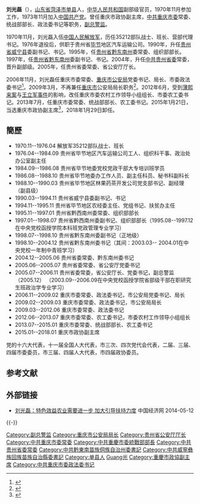 '''刘光磊'''（{{bd|1954年41月|||catIdx=L}}），[[山东省|山东省]][[菏泽市|菏泽市]][[单县|单县]]人，[[中华人民共和国|中华人民共和国]]副部级官员，1970年11月参加工作，1973年11月加入[[中国共产党|中国共产党]]。曾任重庆市政协副主席，[[中共重庆市委|中共重庆市委]]常委、统战部部长、政法委书记等职务，[[副总警监|副总警监]]。

1970年11月，刘光磊入伍[[中国人民解放军|中国人民解放军]]，历任35212部队战士、班长、营部代理书记。1976年退役后，供职于贵州省[[毕节|毕节]]地区汽车运输公司。1990年，升任[[贵州省|贵州省]][[威宁县|威宁县]]委副书记、书记。1995年，任[[贵州省|贵州省]][[黔东南州|黔东南州]]委常委、组织部部长。1997年，任[[贵州省|贵州省]][[黔东南州|黔东南州]]委副书记、书记。2004年，升任[[中共贵州省委|中共贵州省委]]常委，晋升副部级。2005年，任贵州省委常委、省公安厅厅长。

2006年11月，刘光磊任重庆市委常委、[[重庆市|重庆市]][[公安局|公安局]]党委书记、局长、市委政法委书记<ref>{{cite news|title=王立军挂帅调查重庆枪杀哨兵案 刘光磊去职|url=http://news.cnwest.com/content/2009-03/27/content_1915067.htm|accessdate=2012-03-17|newspaper=西部网|archive-url=https://web.archive.org/web/20121220050125/http://news.cnwest.com/content/2009-03/27/content_1915067.htm|archive-date=2012-12-20|dead-url=yes}}</ref>。2009年3月，不再兼任[[重庆市|重庆市]]公安局局长职务<ref>{{cite web|title=重庆政法委书记刘光磊：九成群众满意重庆政法队伍|url=http://politics.caijing.com.cn/2012-03-13/111740280.html|publisher=财经网|accessdate=2012-03-17|archive-date=2016-07-24|archive-url=https://web.archive.org/web/20160724181433/http://politics.caijing.com.cn/2012-03-13/111740280.html|dead-url=no}}</ref>。2012年6月，受到[[薄熙来案|薄熙来案]]与[[王立军事件|王立军事件]]的影响，改任重庆市委农村工作领导小组组长、市委农工委书记。2013年7月，任重庆市委常委、统战部部长、农工委书记。2015年1月21日，当选重庆市政协副主席<ref>{{cite web|url=http://renshi.people.com.cn/n/2015/0121/c139617-26425193.html|title=刘光磊任重庆市政协副主席|publisher=人民网|accessdate=2015-01-21|archive-date=2018-03-04|archive-url=https://web.archive.org/web/20180304231602/http://renshi.people.com.cn/n/2015/0121/c139617-26425193.html|dead-url=no}}</ref>，2018年1月29日卸任。

== 簡歷 ==
* 1970.11--1976.04 解放军35212部队战士、班长
* 1976.04--1984.09 贵州省毕节地区汽车运输公司工人、组织科干事、政治处办公室副主任
* 1984.09--1986.08 贵州省毕节地委党校党政干部大专培训班学员
* 1986.08--1988.10 贵州省毕节地委办工作人员、副主任科员、秘书科副科长
* 1988.10--1990.03 贵州省毕节地区林果药茶开发公司党支部书记、副经理（副县级）
* 1990.03--1994.11 贵州省威宁县委副书记、书记
* 1994.11--1995.11 贵州省毕节地区农经委主任、党组书记、扶贫办主任
* 1995.11--1997.01 贵州省黔西南州委常委、组织部部长
* 1997.01--1998.07 贵州省黔西南州委副书记、组织部部长（1995.08--1997.12在中央党校函授学院本科班党政管理专业学习）
* 1998.07--1998.10 贵州省黔东南州委副书记（正地级）
* 1998.10--2004.12 贵州省黔东南州委书记（其间：2003.03-- 2004.01在中央党校一年制中青班学习）
* 2004.12--2005.06 贵州省委常委、黔东南州委书记
* 2005.06--2005.07 贵州省委常委、省公安厅党委书记
* 2005.07--2006.11 贵州省委常委，省公安厅长、党委书记，副总警监（2005.12） （2003.09--2006.09在中央党校函授学院省部级干部在职研究生班政治学专业学习） 
* 2006.11--2009.02 重庆市委常委、政法委书记，市公安局党委书记、局长
* 2009.02--2009.03 重庆市委常委、政法委书记，市公安局局长
* 2009.03--2012.06 重庆市委常委、政法委书记
* 2012.06--2013.07 重庆市委常委、农工委书记，市委农村工作领导小组组长
* 2013.07--2015.01 重庆市委常委、统战部部长、农工委书记
* 2015.01--2018.01 重庆市政协副主席

党的十六大代表，十一届全国人大代表，市三次、四次党代会代表，二届、三届、四届市委委员，市三届、四届人大代表，市四届政协委员。

==参考文献==
{{Reflist}}
==外部链接==
*[https://web.archive.org/web/20140512225127/http://he.ce.cn/snjj/snrdzt/201303/15/t20130315_811877.shtml 刘光磊：特色效益农业需要进一步 加大引导扶持力度] 中国经济网 2014-05-12
{{-}}
{{start box}}
{{s-ppo|cpc}}
{{s-before|[[范照兵|范照兵]]}}
{{s-title|[[中国共产党重庆市委员会|中国共产党重庆市委员会]]统一战线工作部部长|2013年7月-2015年2月}}
{{s-after|[[张鸣_(官员)|张 鸣]]}}
{{s-before|[[朱明国|朱明国]]}}
{{s-title|[[中国共产党重庆市委员会|中国共产党重庆市委员会]][[政法委员会|政法委员会]]书记|2006年11月－2012年6月}}
{{s-after|[[刘学普|刘学普]]}}
{{s-gov|prc}}
{{s-before|[[朱明国|朱明国]]}}
{{s-title|[[重庆市公安局|重庆市公安局]]局长|2006年11月－2009年3月}}
{{s-after|[[王立军|王立军]]}}
{{end box}}
{{重庆市政法系统主要领导人}}
{{全国人大代表/11/渝}}
{{DEFAULTSORT:Liu劉}}
[[Category:副总警监|Category:副总警监]]
[[Category:重庆市公安局局长|Category:重庆市公安局局长]]
[[Category:贵州省公安厅厅长|Category:贵州省公安厅厅长]]
[[Category:中共重庆市委常委|Category:中共重庆市委常委]]
[[Category:中共重慶市委統戰部部長|Category:中共重慶市委統戰部部長]]
[[Category:中共贵州省委常委|Category:中共贵州省委常委]]
[[Category:中共黔東南苗族侗族自治州委書記|Category:中共黔東南苗族侗族自治州委書記]]
[[Category:中共威寧彝族回族苗族自治縣委書記|Category:中共威寧彝族回族苗族自治縣委書記]]
[[Category:单县人|Category:单县人]]
[[Category:刘姓|Guang光]]
[[Category:重慶市政協副主席|Category:重慶市政協副主席]]
[[Category:中共重庆市委政法委书记|Category:中共重庆市委政法委书记]]